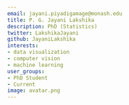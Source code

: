 ```yaml
---
email: jayani.piyadigamage@monash.edu
title: P. G. Jayani Lakshika
description: PhD (Statistics)
twitter: LakshikaJayani
github: JayaniLakshika
interests:
- data visualization
- computer vision
- machine learning
user_groups:
- PhD Student
- Current
image: avatar.png
---
```


